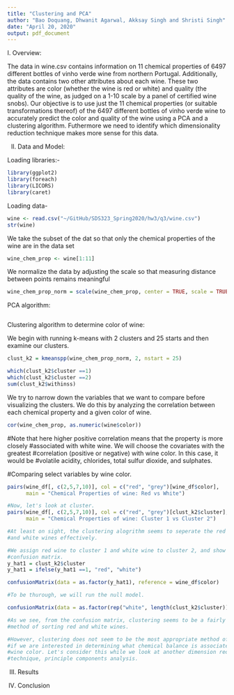 ```yaml
---
title: "Clustering and PCA"
author: "Bao Doquang, Dhwanit Agarwal, Akksay Singh and Shristi Singh"
date: "April 20, 2020"
output: pdf_document
---
```


I. Overview: 

The data in wine.csv contains information on 11 chemical properties of 6497 different bottles of vinho verde wine from northern Portugal. Additionally, the data contains two other attributes about each wine. These two attributes are color (whether the wine is red or white) and quality (the quality of the wine, as judged on a 1-10 scale by a panel of certified wine snobs). Our objective is to use just the 11 chemical properties (or suitable transformations thereof) of the 6497 different bottles of vinho verde wine to accurately predict the color and quality of the wine using a PCA and a clustering algorithm. Futhermore we need to identify which dimensionality reduction technique makes more sense for this data. 

II. Data and Model:

Loading libraries:- 
```r
library(ggplot2)
library(foreach)
library(LICORS)
library(caret)
```

Loading data-
```r
wine <- read.csv("~/GitHub/SDS323_Spring2020/hw3/q3/wine.csv")
str(wine)
```


We take the subset of the dat so that only the chemical properties of the wine are in the data set
```r
wine_chem_prop <- wine[1:11]
```

We normalize the data by adjusting the scale so that measuring distance between points remains meaningful
```r
wine_chem_prop_norm = scale(wine_chem_prop, center = TRUE, scale = TRUE)
```

PCA algorithm:
```r

```

Clustering algorithm to determine color of wine:

We begin with running k-means with 2 clusters and 25 starts and then examine our clusters. 
```r
clust_k2 = kmeanspp(wine_chem_prop_norm, 2, nstart = 25)

which(clust_k2$cluster ==1)
which(clust_k2$cluster ==2)
sum(clust_k2$withinss)

```

We try to narrow down the variables that we want to compare before visualizing the clusters. 
We do this by analyzing the correlation between each chemical property and a given color of wine.
```r
cor(wine_chem_prop, as.numeric(wine$color))
```

#Note that here higher positive correlation means that the property is more closely
#associated with white wine. We will choose the covariates with the greatest
#correlation (positive or negative) with wine color. In this case, it would be
#volatile acidity, chlorides, total sulfur dioxide, and sulphates.

#Comparing select variables by wine color.

```r
pairs(wine_df[, c(2,5,7,10)], col = c("red", "grey")[wine_df$color],
      main = "Chemical Properties of wine: Red vs White")

#Now, let's look at cluster.
pairs(wine_df[, c(2,5,7,10)], col = c("red", "grey")[clust_k2$cluster],
      main = "Chemical Properties of wine: Cluster 1 vs Cluster 2")

#At least on sight, the clustering alogrithm seems to seperate the red
#and white wines effectively.

#We assign red wine to cluster 1 and white wine to cluster 2, and show the 
#confusion matrix.
y_hat1 = clust_k2$cluster
y_hat1 = ifelse(y_hat1 ==1, "red", "white")

confusionMatrix(data = as.factor(y_hat1), reference = wine_df$color)

#To be thurough, we will run the null model.

confusionMatrix(data = as.factor(rep("white", length(clust_k2$cluster))), reference = wine_df$color)

#As we see, from the confusion matrix, clustering seems to be a fairly good
#method of sorting red and white wines. 

#However, clustering does not seem to be the most appropriate method of determining
#if we are interested in determining what chemical balance is associated with a given
#wine color. Let's consider this while we look at another dimension reduction 
#technique, principle components analysis.

```


III. Results



IV. Conclusion


